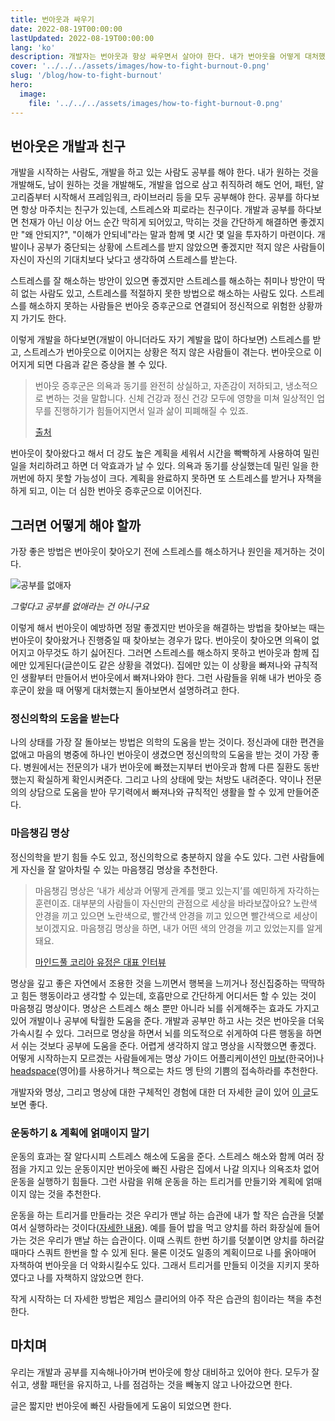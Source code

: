 ```yaml
---  
title: 번아웃과 싸우기
date: 2022-08-19T00:00:00
lastUpdated: 2022-08-19T00:00:00
lang: 'ko'
description: 개발자는 번아웃과 항상 싸우면서 살아야 한다. 내가 번아웃을 어떻게 대처했는지, 지금은 어떻게 살고 있는지 회고하는 글을 써본다.  
cover: '../../../assets/images/how-to-fight-burnout-0.png'
slug: '/blog/how-to-fight-burnout'
hero:
  image:
    file: '../../../assets/images/how-to-fight-burnout-0.png'
---
```


## 번아웃은 개발과 친구

개발을 시작하는 사람도, 개발을 하고 있는 사람도 공부를 해야 한다. 내가 원하는 것을 개발해도, 남이 원하는 것을 개발해도, 개발을 업으로 삼고 취직하려 해도 언어, 패턴, 알고리즘부터 시작해서 프레임워크, 라이브러리 등을 모두 공부해야 한다. 공부를 하다보면 항상 마주치는 친구가 있는데, 스트레스와 피로라는 친구이다. 개발과 공부를 하다보면 천재가 아닌 이상 어느 순간 막히게 되어있고, 막히는 것을 간단하게 해결하면 좋겠지만 "왜 안되지?", "이해가 안되네"라는 말과 함께 몇 시간 몇 일을 투자하기 마련이다. 개발이나 공부가 중단되는 상황에 스트레스를 받지 않았으면 좋겠지만 적지 않은 사람들이 자신이 자신의 기대치보다 낮다고 생각하여 스트레스를 받는다.

스트레스를 잘 해소하는 방안이 있으면 좋겠지만 스트레스를 해소하는 취미나 방안이 딱히 없는 사람도 있고, 스트레스를 적절하지 못한 방법으로 해소하는 사람도 있다. 스트레스를 해소하지 못하는 사람들은 번아웃 증후군으로 연결되어 정신적으로 위험한 상황까지 가기도 한다.

이렇게 개발을 하다보면(개발이 아니더라도 자기 계발을 많이 하다보면) 스트레스를 받고, 스트레스가 번아웃으로 이어지는 상황은 적지 않은 사람들이 겪는다. 번아웃으로 이어지게 되면 다음과 같은 증상을 볼 수 있다.

> 번아웃 증후군은 의욕과 동기를 완전히 상실하고, 자존감이 저하되고, 냉소적으로 변하는 것을 말합니다. 신체 건강과 정신 건강 모두에 영향을 미쳐 일상적인 업무를 진행하기가 힘들어지면서 일과 삶이 피폐해질 수 있죠.
>  
> [출처](https://experience.dropbox.com/ko-kr/resources/burnout)

번아웃이 찾아왔다고 해서 더 강도 높은 계획을 세워서 시간을 빡빡하게 사용하여 밀린 일을 처리하려고 하면 더 악효과가 날 수 있다. 의욕과 동기를 상실했는데 밀린 일을 한꺼번에 하지 못할 가능성이 크다. 계획을 완료하지 못하면 또 스트레스를 받거나 자책을 하게 되고, 이는 더 심한 번아웃 증후군으로 이어진다.

## 그러면 어떻게 해야 할까

가장 좋은 방법은 번아웃이 찾아오기 전에 스트레스를 해소하거나 원인을 제거하는 것이다. 

![공부를 없애자](../../../assets/images/how-to-fight-burnout-1.jpg)

_그렇다고 공부를 없애라는 건 아니구요_

이렇게 해서 번아웃이 예방하면 정말 좋겠지만 번아웃을 해결하는 방법을 찾아보는 때는 번아웃이 찾아왔거나 진행중일 때 찾아보는 경우가 많다. 번아웃이 찾아오면 의욕이 없어지고 아무것도 하기 싫어진다. 그러면 스트레스를 해소하지 못하고 번아웃과 함께 집에만 있게된다(글쓴이도 같은 상황을 겪었다). 집에만 있는 이 상황을 빠져나와 규칙적인 생활부터 만들어서 번아웃에서 빠져나와야 한다. 그런 사람들을 위해 내가 번아웃 증후군이 왔을 때 어떻게 대처했는지 돌아보면서 설명하려고 한다.

### 정신의학의 도움을 받는다

나의 상태를 가장 잘 돌아보는 방법은 의학의 도움을 받는 것이다. 정신과에 대한 편견을 없애고 마음의 병중에 하나인 번아웃이 생겼으면 정신의학의 도움을 받는 것이 가장 좋다. 병원에서는 전문의가 내가 번아웃에 빠졌는지부터 번아웃과 함께 다른 질환도 동반했는지 확실하게 확인시켜준다. 그리고 나의 상태에 맞는 처방도 내려준다. 약이나 전문의의 상담으로 도움을 받아 무기력에서 빠져나와 규칙적인 생활을 할 수 있게 만들어준다. 

### 마음챙김 명상

정신의학을 받기 힘들 수도 있고, 정신의학으로 충분하지 않을 수도 있다. 그런 사람들에게 자신을 잘 알아차릴 수 있는 마음챙김 명상을 추천한다.

> 마음챙김 명상은 ‘내가 세상과 어떻게 관계를 맺고 있는지’를 예민하게 자각하는 훈련이죠. 대부분의 사람들이 자신만의 관점으로 세상을 바라보잖아요? 노란색 안경을 끼고 있으면 노란색으로, 빨간색 안경을 끼고 있으면 빨간색으로 세상이 보이겠지요. 마음챙김 명상을 하면, 내가 어떤 색의 안경을 끼고 있었는지를 알게 돼요.
>
> [마인드풀 코리아 유정은 대표 인터뷰](https://ppss.kr/archives/242738)

명상을 깊고 좋은 자연에서 조용한 것을 느끼면서 행복을 느끼거나 정신집중하는 딱딱하고 힘든 행동이라고 생각할 수 있는데, 호흡만으로 간단하게 어디서든 할 수 있는 것이 마음챙김 명상이다. 명상은 스트레스 해소 뿐만 아니라 뇌를 쉬게해주는 효과도 가지고 있어 개발이나 공부에 탁월한 도움을 준다. 개발과 공부만 하고 사는 것은 번아웃을 더욱 가속시킬 수 있다. 그러므로 명상을 하면서 뇌를 의도적으로 쉬게하여 다른 행동을 하면서 쉬는 것보다 공부에 도움을 준다. 어렵게 생각하지 않고 명상을 시작했으면 좋겠다. 어떻게 시작하는지 모르겠는 사람들에게는 명상 가이드 어플리케이션인 [마보](https://play.google.com/store/apps/details?id=com.mabopractice.app&hl=ko&gl=US)(한국어)나 [headspace](https://play.google.com/store/apps/details?id=com.getsomeheadspace.android&hl=ko&gl=US)(영어)를 사용하거나 책으로는 차드 멩 탄의 기쁨의 접속하라를 추천한다.

개발자와 명상, 그리고 명상에 대한 구체적인 경험에 대한 더 자세한 글이 있어 [이 글](https://blog.shiren.dev/2020-03-24-%EA%B0%9C%EB%B0%9C%EC%9E%90%EC%99%80%EB%AA%85%EC%83%81/)도 보면 좋다.

### 운동하기 & 계획에 얽매이지 말기

운동의 효과는 잘 알다시피 스트레스 해소에 도움을 준다. 스트레스 해소와 함께 여러 장점을 가지고 있는 운동이지만 번아웃에 빠진 사람은 집에서 나갈 의지나 의욕조차 없어 운동을 실행하기 힘들다. 그런 사람을 위해 운동을 하는 트리거를 만들기와 계획에 얽매이지 않는 것을 추천한다. 

운동을 하는 트리거를 만들라는 것은 우리가 맨날 하는 습관에 내가 할 작은 습관을 덧붙여서 실행하라는 것이다([자세한 내용](https://www.youtube.com/watch?v=75d_29QWELk)). 예를 들어 밥을 먹고 양치를 하러 화장실에 들어가는 것은 우리가 맨날 하는 습관이다. 이때 스쿼트 한번 하기를 덧붙이면 양치를 하러갈때마다 스쿼트 한번을 할 수 있게 된다. 물론 이것도 일종의 계획이므로 나를 옭아매어 자책하여 번아웃을 더 악화시킬수도 있다. 그래서 트리거를 만들되 이것을 지키지 못하였다고 나를 자책하지 않았으면 한다.

작게 시작하는 더 자세한 방법은 제임스 클리어의 아주 작은 습관의 힘이라는 책을 추천한다.

## 마치며

우리는 개발과 공부를 지속해나아가며 번아웃에 항상 대비하고 있어야 한다. 모두가 잘 쉬고, 생활 패턴을 유지하고, 나를 점검하는 것을 빼놓지 않고 나아갔으면 한다.

글은 짧지만 번아웃에 빠진 사람들에게 도움이 되었으면 한다.